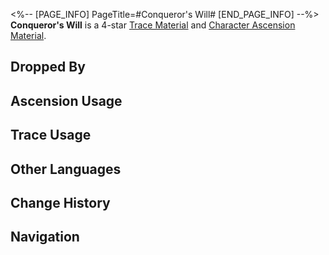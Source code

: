 <%-- [PAGE_INFO]
PageTitle=#Conqueror's Will#
[END_PAGE_INFO] --%>
{{Item Infobox
|id          = 111013
|image       = Item Conqueror's Will.png{{subst:void|<!--$UPLOAD:<<SpriteOutput/ItemFigures/111013.png>-<Item Conqueror's Will.png>-<Item Icons>>-->}}
|type        = Trace Material
|type2       = Character Ascension Material
|invCategory = Upgrade Materials
|rarity      = 4
|effect      = 
|description = Condensed anti-matter. Advanced material used for enhancement.
|source1     = [[Antimatter Legion at Equilibrium Level 4 or higher]]
|source2     = [[Omni-Synthesizer]] &mdash; Material Synthesis
|source3     = [[Dropped by enemies in Divergent Universe]]
|source4     = [[Simulated Universe]] enemies
|source5     = [[Omni-Synthesizer]] &mdash; Material Exchange
}}
{{Description|Highly condensed anti-matter within the body of the Voidranger: Trampler. The moment of obliteration is the trumpet call for civilizations' destruction.<br /><br />''"They are all looking forward to the moment of obliteration, when they will be reforged and fused with the entire world."''}}
'''Conqueror's Will''' is a 4-star [[Trace Material]] and [[Character Ascension Material]].

==Dropped By==
{{Dropped By}}

==Ascension Usage==
{{Ascension Usage}}

==Trace Usage==
{{Trace Usage}}

==Other Languages==
{{Other Languages
|en   = Conqueror's Will
|zhs  = 践踏的意志
|zht  = 踐踏的意志
|ja   = 踏みにじる意志
|ko   = 짓밟힌 의지
|es   = Voluntad de conquista
|fr   = Volonté de conquérant
|ru   = Воля завоевателя
|th   = Conqueror's Will
|vi   = Ý Chí Giẫm Đạp
|de   = Wille des Eroberers
|id   = Conqueror's Will
|pt   = Vontade de Conquistador
}}

==Change History==
{{Change History|1.0}}

==Navigation==
{{Upgrade Material Navbox}}
